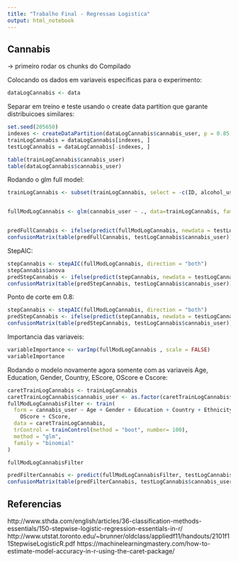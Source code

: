 ```yaml
---
title: "Trabalho Final - Regressao Logistica"
output: html_notebook
---
```


## Cannabis

-> primeiro rodar os chunks do Compilado

Colocando os dados em variaveis especificas para o experimento:

```r
dataLogCannabis <- data
```

Separar em treino e teste usando o create data partition que garante distribuicoes similares:

```r
set.seed(205650)
indexes <- createDataPartition(dataLogCannabis$cannabis_user, p = 0.85, list = FALSE)
trainLogCannabis = dataLogCannabis[indexes, ]
testLogCannabis = dataLogCannabis[-indexes, ]
```

```r
table(trainLogCannabis$cannabis_user)
table(dataLogCannabis$cannabis_user)
```


Rodando o glm full model:
```r
trainLogCannabis <- subset(trainLogCannabis, select = -c(ID, alcohol_user, ecstasy_user, stimulating_user))


fullModLogCannabis <- glm(cannabis_user ~ ., data=trainLogCannabis, family = "binomial")


predFullCannabis <- ifelse(predict(fullModLogCannabis, newdata = testLogCannabis) >= 0.5, 1, 0)
confusionMatrix(table(predFullCannabis, testLogCannabis$cannabis_user))

```

StepAIC:

```r
stepCannabis <- stepAIC(fullModLogCannabis, direction = "both")
stepCannabis$anova
predStepCannabis <- ifelse(predict(stepCannabis, newdata = testLogCannabis) >= 0.5, 1, 0)
confusionMatrix(table(predStepCannabis, testLogCannabis$cannabis_user))
```

Ponto de corte em 0.8:
```r
stepCannabis <- stepAIC(fullModLogCannabis, direction = "both")
predStepCannabis <- ifelse(predict(stepCannabis, newdata = testLogCannabis) >= 0.8, 1, 0)
confusionMatrix(table(predStepCannabis, testLogCannabis$cannabis_user))

```


Importancia das variaveis: 
```r
variableImportance <- varImp(fullModLogCannabis , scale = FALSE)
variableImportance
```

Rodando o modelo novamente agora somente com as variaveis Age, Education, Gender, Country, EScore, OScore e Cscore:
```r
caretTrainLogCannabis <- trainLogCannabis
caretTrainLogCannabis$cannabis_user <- as.factor(caretTrainLogCannabis$cannabis_user)
fullModLogCannabisFilter <- train(
  form = cannabis_user ~ Age + Gender + Education + Country + Ethnicity + 
    OScore + CScore,
  data = caretTrainLogCannabis,
  trControl = trainControl(method = "boot", number= 100),
  method = "glm",
  family = "binomial"
)

fullModLogCannabisFilter
```


```r
predFilterCannabis <- predict(fullModLogCannabisFilter, testLogCannabis)
confusionMatrix(table(predFilterCannabis, testLogCannabis$cannabis_user))
```



## Referencias
http://www.sthda.com/english/articles/36-classification-methods-essentials/150-stepwise-logistic-regression-essentials-in-r/
http://www.utstat.toronto.edu/~brunner/oldclass/appliedf11/handouts/2101f11StepwiseLogisticR.pdf
https://machinelearningmastery.com/how-to-estimate-model-accuracy-in-r-using-the-caret-package/
